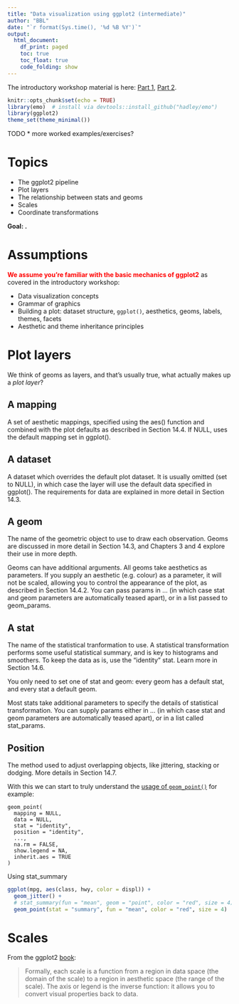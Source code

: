 ```yaml
---
title: "Data visualization using ggplot2 (intermediate)"
author: "BBL"
date: "`r format(Sys.time(), '%d %B %Y')`"
output:
  html_document:
    df_print: paged
    toc: true
    toc_float: true
    code_folding: show
---
```


The introductory workshop material is here: [Part 1](https://rpubs.com/bpbond/727254), [Part 2](https://rpubs.com/bpbond/727256).

```r
knitr::opts_chunk$set(echo = TRUE)
library(emo)  # install via devtools::install_github("hadley/emo")
library(ggplot2)
theme_set(theme_minimal())
```

TODO
* more worked examples/exercises?


# Topics

* The ggplot2 pipeline
* Plot layers
* The relationship between stats and geoms
* Scales
* Coordinate transformations


**Goal: .**


# Assumptions

<span style="color: red;">**We assume you're familiar with the basic mechanics of ggplot2**</span> as covered in the introductory workshop:

* Data visualization concepts
* Grammar of graphics
* Building a plot: dataset structure, `ggplot()`, aesthetics, geoms, labels, themes, facets
* Aesthetic and theme inheritance principles


# Plot layers

We think of geoms as layers, and that's usually true, what actually makes up a _plot layer_?

## A mapping

A set of aesthetic mappings, specified using the aes() function and combined with the plot defaults as described in Section 14.4. If NULL, uses the default mapping set in ggplot().

## A dataset

A dataset which overrides the default plot dataset. It is usually omitted (set to NULL), in which case the layer will use the default data specified in ggplot(). The requirements for data are explained in more detail in Section 14.3.

## A geom

The name of the geometric object to use to draw each observation. Geoms are discussed in more detail in Section 14.3, and Chapters 3 and 4 explore their use in more depth.

Geoms can have additional arguments. All geoms take aesthetics as parameters. If you supply an aesthetic (e.g. colour) as a parameter, it will not be scaled, allowing you to control the appearance of the plot, as described in Section 14.4.2. You can pass params in ... (in which case stat and geom parameters are automatically teased apart), or in a list passed to geom_params.

## A stat

The name of the statistical tranformation to use. A statistical transformation performs some useful statistical summary, and is key to histograms and smoothers. To keep the data as is, use the “identity” stat. Learn more in Section 14.6.

You only need to set one of stat and geom: every geom has a default stat, and every stat a default geom.

Most stats take additional parameters to specify the details of statistical transformation. You can supply params either in ... (in which case stat and geom parameters are automatically teased apart), or in a list called stat_params.

## Position

The method used to adjust overlapping objects, like jittering, stacking or dodging. More details in Section 14.7.


With this we can start to truly understand the [usage of `geom_point()`](https://ggplot2.tidyverse.org/reference/geom_point.html) for example:
```
geom_point(
  mapping = NULL,
  data = NULL,
  stat = "identity",
  position = "identity",
  ...,
  na.rm = FALSE,
  show.legend = NA,
  inherit.aes = TRUE
)
```


Using stat_summary

```r
ggplot(mpg, aes(class, hwy, color = displ)) + 
  geom_jitter() + 
  # stat_summary(fun = "mean", geom = "point", color = "red", size = 4)
  geom_point(stat = "summary", fun = "mean", color = "red", size = 4)

```


# Scales

From the ggplot2 [book](https://ggplot2-book.org/scales-guides.html#scales-guides):

>Formally, each scale is a function from a region in data space (the domain of the scale) to a region in aesthetic space (the range of the scale). The axis or legend is the inverse function: it allows you to convert visual properties back to data.


